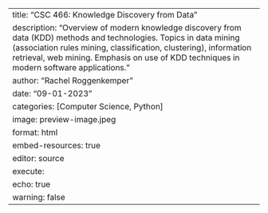 ---
title: "CSC 466: Knowledge Discovery from Data"
description: "Overview of modern knowledge discovery from data (KDD) methods and technologies. Topics in data mining (association rules mining, classification, clustering), information retrieval, web mining. Emphasis on use of KDD techniques in modern software applications."
author: "Rachel Roggenkemper"
date: "09-01-2023"
categories: [Computer Science, Python]
image: preview-image.jpeg
format: html
embed-resources: true
editor: source
execute: 
  echo: true
  warning: false
---